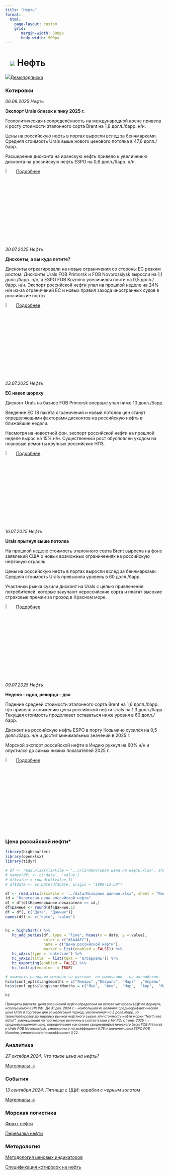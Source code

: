 ```yaml
---
title: "Нефть"
format: 
  html:
    page-layout: custom
    grid:
       margin-width: 300px
       body-width: 900px
---
```


# ![](../images/icon-oil.svg) Нефть {.my-custom-class style="margin-left:3%;"}

![](../images/icon-subscription.svg)[Демоподписка](../demo-subscription.qmd)

:::::: {.grid style="margin-left:0%"}
::: {.g-col-12 .g-col-sm-12 .g-col-xs-12 .g-col-xl-6 .g-col-md-6 .g-col-lg-6}
### Котировки

*06.08.2025 Нефть*

**Экспорт Urals близок к пику 2025 г.**

Геополитическая неопределённость на международной арене привела к росту стоимости эталонного сорта Brent на 1,8 долл./барр. н/н.

Цены на российскую нефть в портах выросли вслед за бенчмарками. Средняя стоимость Urals выше нового ценового потолка в 47,6 долл./барр.

Расширение дисконта на иранскую нефть привело к увеличению дисконта на российскую нефть ESPO на 0,6 долл./барр. н/н.


![](../images/icon-locker.svg){width="6%"} [Подробнее](../demo-subscription.qmd)


*30.07.2025 Нефть*

**Дисконты, а вы куда летите?**

Дисконты отреагировали на новые ограничения со стороны ЕС резким ростом. Дисконты Urals FOB Primorsk и FOB Novorossiysk выросли на 1,1 долл./барр. н/н, а ESPO FOB Kozmino увеличился почти на 0,5 долл./барр. н/н. Экспорт российской нефти упал на прошлой неделе на 24% н/н из-за ограничений ЕС и новых правил захода иностранных судов в российские порты.

![](../images/icon-locker.svg){width="6%"} [Подробнее](../demo-subscription.qmd)

*23.07.2025 Нефть*

**ЕС навел шороху**

Дисконт Urals на базисе FOB Primorsk впервые упал ниже 10 долл./барр.

Введение ЕС 18 пакета ограничений и новый потолок цен станут определяющими факторами дисконтов на российскую нефть в ближайшие недели.

Несмотря на новостной фон, экспорт российской нефти на прошлой неделе вырос на 15% н/н. Существенный рост обусловлен уходом на плановые ремонты крупных российских НПЗ.

![](../images/icon-locker.svg){width="6%"} [Подробнее](../demo-subscription.qmd)

*16.07.2025 Нефть*

**Urals прыгнул выше потолка**

На прошлой неделе стоимость эталонного сорта Brent выросла на фоне заявлений США о новых возможных ограничениях на российскую нефтяную отрасль.

Цены на российскую нефть в портах выросли вслед за бенчмарками. Средняя стоимость Urals превысила уровень в 60 долл./барр.

Участники рынка сузили дисконт на Urals с целью привлечения потребителей, которые закупают нероссийские сорта и платят высокие страховые премии за проход в Красном море.

![](../images/icon-locker.svg){width="6%"} [Подробнее](../demo-subscription.qmd)

*09.07.2025 Нефть*

**Неделя – одна, рекорда – два**

Падение средней стоимости эталонного сорта Brent на 1,6 долл./барр. н/н привело к снижению цены российской нефти Urals на 1,3 долл./барр. Текущая стоимость продолжает оставаться ниже уровня в 60 долл./барр.

Дисконт на российскую нефть ESPO в порту Козьмино сузился на 0,5 долл./барр. н/н и достиг минимальных значений в 2025 г.

Морской экспорт российской нефти в Индию рухнул на 60% н/н и опустился до самых низких показателей 2025 г.

![](../images/icon-locker.svg){width="6%"} [Подробнее](../demo-subscription.qmd)

:::

::: {.g-col-12 .g-col-sm-12 .g-col-xs-12 .g-col-xl-6 .g-col-md-6 .g-col-lg-6}
### Цена российской нефти\*

```r
library(highcharter)
library(openxlsx)
library(tidyr)

# df <- read.xlsx(xlsxFile = '../xls/Налоговая цена на нефть.xlsx', sheet = "data") 
# names(df) <- c('date', 'value')
# df$value = round(df$value,1)
# df$date <- as.Date(df$date, origin = "1899-12-30")

df <- read.xlsx(xlsxFile = '../data/Исходные данные.xlsx', sheet = "Рынки", detectDates = TRUE)
id = "Налоговая цена российской нефти"
df = df[df$Наименование.показателя == id,]
df$Данные <- round(df$Данные,1)
df = df[, c("Дата", "Данные")]
names(df) <- c('date', 'value')


hc = highchart() %>% 
   hc_add_series(df, type = "line", hcaes(x = date, y = value), 
                 color = c("#1A4AFC"), 
                 name = c("Цена российской нефти"),
                 marker = list(enabled = FALSE)) %>% 
   hc_xAxis(type = 'datetime') %>% 
   hc_yAxis(title  = list(text = '$/баррель')) %>% 
   hc_exporting(enabled = FALSE) %>% 
   hc_tooltip(enabled  = TRUE)

# поменять названия месяцев на русские. по умолчанию - на английском
hc$x$conf_opts$lang$months = c("Январь"	,"Февраль",	"Март"	,"Апрель"	,"Май",	"Июнь", "Июль",	"Август",	"Сентябрь",	"Октябрь",	"Ноябрь",	"Декабрь")
hc$x$conf_opts$lang$shortMonths = c("Янв", 	"Фев",	"Мар",	"Апр",	"Май",	"Июн",	"Июл",	"Авг",	"Сен",	"Окт",	"Ноя",	"Дек")

hc


```

[*Принципы расчета: цена российской нефти определена на основе котировок ЦЦИ по формуле, используемой в НК РФ . До 31 дек. 2024 г. - наибольшая из величин: среднеарифметическая цена Urals в торговые дни за налоговый период, увеличенная на 2 долл./барр. за транспортировку до мировых рынков нефтяного сырья, или стоимость нефти марки “North sea dated”, уменьшенная на прогнозную величину в соответствии с НК РФ; с 1 янв. 2025 г. - средневзвешенная цена, определяемая как сумма среднеарифметического Urals FOB Primorsk и Urals FOB Novorossiysk, умноженного на коэффициент 0,78 и значения цены ESPO FOB Kozmino, умноженного на коэффициент 0,22.*]{style="font-size:0.75em"}

### Аналитика

*27 октября 2024. Что такое цена на нефть?*

[Материалы →](../events/2024-10-27-crude.qmd)

### События

*13 сентября 2024. Пятница с ЦЦИ: корабли с черным золотом*

[Материалы →](../events/2024-09-13-crude.qmd)
:::

::: {.g-col-12 .g-col-sm-12 .g-col-xs-12 .g-col-xl-6 .g-col-md-6 .g-col-lg-6}
### Морская логистика

[Фрахт нефти](freight-crude.qmd)

[Перевалка нефти](markets-sea-oil-ports.qmd)

### Методология

[Методология ценовых индикаторов](../methodology/methodology-benchmark-pbc.qmd)

[Спецификация котировок на нефть](../methodology/specs-oil.qmd)
:::
::::::
